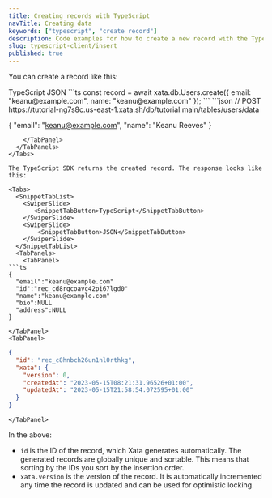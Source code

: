 ```yaml
---
title: Creating records with TypeScript
navTitle: Creating data
keywords: ["typescript", "create record"]
description: Code examples for how to create a new record with the TypeScript client
slug: typescript-client/insert
published: true
---
```


You can create a record like this:

<Tabs>
  <SnippetTabList>
    <SwiperSlide>
       <SnippetTabButton>TypeScript</SnippetTabButton>
    </SwiperSlide>
    <SwiperSlide>
        <SnippetTabButton>JSON</SnippetTabButton>
    </SwiperSlide>
  </SnippetTabList>
  <TabPanels>
    <TabPanel>
```ts
const record = await xata.db.Users.create({
  email: "keanu@example.com",
  name: "keanu@example.com"
});
```
    </TabPanel>
    <TabPanel>
```json
// POST https://tutorial-ng7s8c.us-east-1.xata.sh/db/tutorial:main/tables/users/data

{
"email": "keanu@example.com",
"name": "Keanu Reeves"
}

````
    </TabPanel>
  </TabPanels>
</Tabs>

The TypeScript SDK returns the created record. The response looks like this:

<Tabs>
  <SnippetTabList>
    <SwiperSlide>
       <SnippetTabButton>TypeScript</SnippetTabButton>
    </SwiperSlide>
    <SwiperSlide>
        <SnippetTabButton>JSON</SnippetTabButton>
    </SwiperSlide>
  </SnippetTabList>
  <TabPanels>
    <TabPanel>
```ts
{
  "email":"keanu@example.com"
  "id":"rec_cd8rqcoavc42pi67lgd0"
  "name":"keanu@example.com"
  "bio":NULL
  "address":NULL
}
````

    </TabPanel>
    <TabPanel>

```json
{
  "id": "rec_c8hnbch26un1nl0rthkg",
  "xata": {
    "version": 0,
    "createdAt": "2023-05-15T08:21:31.96526+01:00",
    "updatedAt": "2023-05-15T21:58:54.072595+01:00"
  }
}
```

    </TabPanel>

  </TabPanels>
</Tabs>

In the above:

- `id` is the ID of the record, which Xata generates automatically. The generated records are globally unique and sortable. This means that sorting by the IDs you sort by the insertion order.
- `xata.version` is the version of the record. It is automatically incremented any time the record is updated and can be used for optimistic locking.

